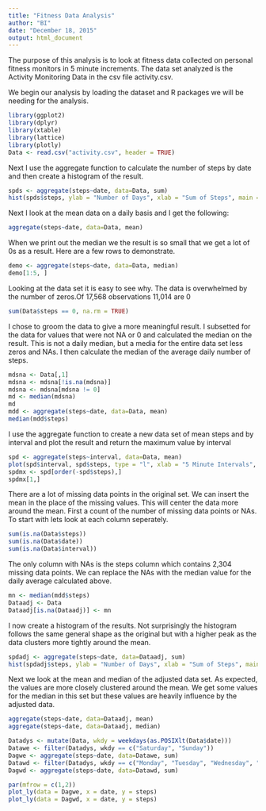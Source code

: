 ```yaml
---
title: "Fitness Data Analysis"
author: "BI"
date: "December 18, 2015"
output: html_document
---
```


The purpose of this analysis is to look at fitness data collected on personal fitness monitors in 5 minute increments. The data set analyzed is the Activity Monitoring Data in the csv file activity.csv.

We begin our analysis by loading the dataset and R packages we will be needing for the analysis.

```r
library(ggplot2)
library(dplyr)
library(xtable)
library(lattice)
library(plotly)
Data <- read.csv("activity.csv", header = TRUE)
```

Next I use the aggregate function to calculate the number of steps by date and then create a histogram of the result.

```r
spds <- aggregate(steps~date, data=Data, sum)
hist(spds$steps, ylab = "Number of Days", xlab = "Sum of Steps", main = "Steps per Day")
```

Next I look at the mean data on a daily basis and I get the following:

```r
aggregate(steps~date, data=Data, mean)
```

When we print out the median we the result is so small that we get a lot of 0s as a result. Here are a few rows to demonstrate.

```r
demo <- aggregate(steps~date, data=Data, median)
demo[1:5, ]
```

Looking at the data set it is easy to see why. The data is overwhelmed by the number of zeros.Of 17,568 observations 11,014 are 0

```r
sum(Data$steps == 0, na.rm = TRUE)
```

I chose to groom the data to give a more meaningful result. I subsetted for the data for values that were not NA or 0 and calculated the median on the result. This is not a daily median, but a media for the entire data set less zeros and NAs. I then calculate the median of the average daily number of steps.

```r
mdsna <- Data[,1]
mdsna <- mdsna[!is.na(mdsna)]
mdsna <- mdsna[mdsna != 0]
md <- median(mdsna)
md
mdd <- aggregate(steps~date, data=Data, mean)
median(mdd$steps)
```

I use the aggregate function to create a new data set of mean steps and by interval and plot the result and return the maximum value by interval
```r
spd <- aggregate(steps~interval, data=Data, mean)
plot(spd$interval, spd$steps, type = "l", xlab = "5 Minute Intervals", ylab = "Average Number of Steps")
spdmx <- spd[order(-spd$steps),]
spdmx[1,]
```

There are a lot of missing data points in the original set. We can insert the mean in the place of the missing values. This will center the data more around the mean. First a count of the number of missing data points or NAs. To start with lets look at each column seperately.

```r
sum(is.na(Data$steps))
sum(is.na(Data$date))
sum(is.na(Data$interval))
```

The only column with NAs is the steps column which contains 2,304 missing data points. We can replace the NAs with the median value for the daily average calculated above.

```r
mn <- median(mdd$steps)
Dataadj <- Data
Dataadj[is.na(Dataadj)] <- mn
```

I now create a histogram of the results. Not surprisingly the histogram follows the same general shape as the original but with a higher peak as the data clusters more tightly around the mean. 

```r
spdadj <- aggregate(steps~date, data=Dataadj, sum)
hist(spdadj$steps, ylab = "Number of Days", xlab = "Sum of Steps", main = "Adjusted Steps per Day")
```

Next we look at the mean and median of the adjusted data set. As expected, the values are more closely clustered around the mean. We get some values for the median in this set but these values are heavily influence by the adjusted data.

```r
aggregate(steps~date, data=Dataadj, mean)
aggregate(steps~date, data=Dataadj, median)
```

```r
Datadys <- mutate(Data, wkdy = weekdays(as.POSIXlt(Data$date)))
Datawe <- filter(Datadys, wkdy == c("Saturday", "Sunday"))
Dagwe <- aggregate(steps~date, data=Datawe, sum)
Datawd <- filter(Datadys, wkdy == c("Monday", "Tuesday", "Wednesday", "Thursday", "Friday"))
Dagwd <- aggregate(steps~date, data=Datawd, sum)

par(mfrow = c(1,2))
plot_ly(data = Dagwe, x = date, y = steps)
plot_ly(data = Dagwd, x = date, y = steps)
```

